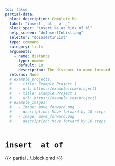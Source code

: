 ```yaml
---
toc: false
partial-data:
  block_description: Complete Me
  label: "insert _ at _ of _"
  block_spec: "insert %s at %idx of %l"
  help_screen: "doInsertInList.png"
  selector: "doInsertInList"
  type: command
  category: lists
  arguments:
    - name: distance
      type: number
      default: 10
      description: The distance to move forward
  returns: None
  # example_projects:
  #   - title: Example Project 1
  #     url: https://example.com/project1
  #   - title: Example Project 1
  #     url: https://example.com/project1
  # example_images:
  #   - image: move_forward.png
  #     description: Move forward by 10 steps
  #   - image: move_forward.png
  #     description: Move forward by 10 steps
---
```


# `insert  at of` { .unnumbered }

{{< partial ../_block.qmd >}}

